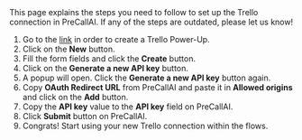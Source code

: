 
<Info>
    This page explains the steps you need to follow to set up the Trello
    connection in PreCallAI. If any of the steps are outdated, please let us know!
</Info>

1. Go to the [link](https://trello.com/power-ups/admin) in order to create a Trello Power-Up.
2. Click on the **New** button.
3. Fill the form fields and click the **Create** button.
4. Click on the **Generate a new API key** button.
5. A popup will open. Click the **Generate a new API key** button again.
6. Copy **OAuth Redirect URL** from PreCallAI and paste it in **Allowed origins** and click on the **Add** button.
7. Copy the **API key** value to the **API key** field on PreCallAI.
8. Click **Submit** button on PreCallAI.
9. Congrats! Start using your new Trello connection within the flows.
